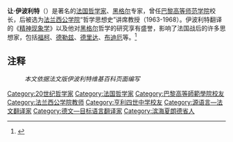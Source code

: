 {{Infobox philosopher
|box_width         = 300px
|name              = 让·伊波利特 
|image             = File:Jeanhyppolitejonzac.jpg  
|image_size        = 150px
|caption           = 让·伊波利特
|出生日期            = 1907年1月8日
|birth_place       = {{flagicon|FRA}} [[法国|法国]] [[容扎克|容扎克]]
|death_date        = {{death date and age|1968|10|26|1907|1|8|df=yes}}
|death_place       = {{flagicon|FRA}} [[法国|法国]] [[巴黎|巴黎]]
|國籍 = {{FRA}}
|main_interests    = [[哲学史|哲学史]]、[[黑格尔|黑格尔]]
|era               = [[20世纪哲學家|20世纪哲學家]] 
|alma_mater        = [[巴黎高等师范学院|巴黎高等师范学院]]
|school_tradition  = [[歐陸哲學|歐陸哲學]]
|influenced        = [[福柯|福柯]]、[[德勒兹|德勒兹]]、[[德里达|德里达]]、[[布迪厄|布迪厄]]
|influences        = [[卡瓦耶斯|卡瓦耶斯]]、[[马克思|马克思]]、[[黑格尔|黑格尔]]
}}

'''让·伊波利特'''（{{bd|1907年|1月8日|1968年|10月26日|catIdx=Hyppolite, Jean}}）是著名的[[法国|法国]][[哲学家|哲学家]]、[[黑格尔|黑格尔]]专家，曾任[[巴黎高等师范学院|巴黎高等师范学院]]校长，后被选为[[法兰西公学院|法兰西公学院]]“哲学思想史”讲席教授（1963-1968）。伊波利特翻译的《[[精神现象学|精神现象学]]》以及他对[[黑格尔|黑格尔]]哲学的研究享有盛誉，影响了法国战后的许多思想家，包括[[福柯|福柯]]、[[德勒兹|德勒兹]]、[[德里达|德里达]]、[[布迪厄|布迪厄]]等。<ref>{{Cite web |url=https://fr.wikipedia.org/wiki/Jean_Hyppolite |title=伊波利特法文维基百科页面 |accessdate=2020-10-02 |archive-date=2020-09-19 |archive-url=https://web.archive.org/web/20200919103502/https://fr.wikipedia.org/wiki/Jean_Hyppolite |dead-url=no }}</ref>

==注释==
:''本文依据法文版伊波利特维基百科页面编写''
{{reflist}}

{{大陆哲学}}
{{Authority control}}
{{DEFAULTSORT:Hyppolite, Jean}}
[[Category:20世纪哲学家|Category:20世纪哲学家]]
[[Category:法国哲学家|Category:法国哲学家]]
[[Category:巴黎高等師範學院校友|Category:巴黎高等師範學院校友]]
[[Category:法兰西公学院教师|Category:法兰西公学院教师]]
[[Category:亨利四世中学校友|Category:亨利四世中学校友]]
[[Category:源语言—法文翻译家|Category:源语言—法文翻译家]]
[[Category:德文—目标语言翻译家|Category:德文—目标语言翻译家]]
[[Category:滨海夏朗德省人|Category:滨海夏朗德省人]]
